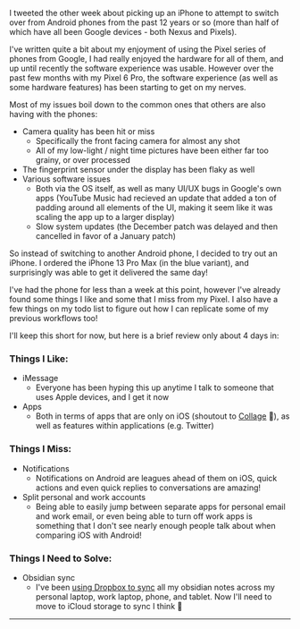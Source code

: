 
I tweeted the other week about picking up an iPhone to attempt to switch over
from Android phones from the past 12 years or so (more than half of which have
all been Google devices - both Nexus and Pixels).

I've written quite a bit about my enjoyment of using the Pixel series of phones
from Google, I had really enjoyed the hardware for all of them, and up until
recently the software experience was usable. However over the past few months
with my Pixel 6 Pro, the software experience (as well as some hardware features)
has been starting to get on my nerves.

Most of my issues boil down to the common ones that others are also having with
the phones:

- Camera quality has been hit or miss
  - Specifically the front facing camera for almost any shot
  - All of my low-light / night time pictures have been either far too grainy,
    or over processed
- The fingerprint sensor under the display has been flaky as well
- Various software issues
  - Both via the OS itself, as well as many UI/UX bugs in Google's own apps
    (YouTube Music had recieved an update that added a ton of padding around all
    elements of the UI, making it seem like it was scaling the app up to a
    larger display)
  - Slow system updates (the December patch was delayed and then cancelled in
    favor of a January patch)

So instead of switching to another Android phone, I decided to try out an
iPhone. I ordered the iPhone 13 Pro Max (in the blue variant), and surprisingly
was able to get it delivered the same day!

I've had the phone for less than a week at this point, however I've already
found some things I like and some that I miss from my Pixel. I also have a few
things on my todo list to figure out how I can replicate some of my previous
workflows too!

I'll keep this short for now, but here is a brief review only about 4 days in:

### Things I Like:

- iMessage
  - Everyone has been hyping this up anytime I talk to someone that uses Apple
    devices, and I get it now
- Apps
  - Both in terms of apps that are only on iOS (shoutout to [Collage](https://collage.party) 🙂), as well as features within
    applications (e.g. Twitter)

### Things I Miss:

- Notifications
  - Notifications on Android are leagues ahead of them on iOS, quick actions and
    even quick replies to conversations are amazing!
- Split personal and work accounts
  - Being able to easily jump between separate apps for personal email and work
    email, or even being able to turn off work apps is something that I don't
    see nearly enough people talk about when comparing iOS with Android!

### Things I Need to Solve:

- Obsidian sync
  - I've been [using Dropbox to sync](/blog/2021/august/obsidian-sync) all my
    obsidian notes across my personal laptop, work laptop, phone, and tablet.
    Now I'll need to move to iCloud storage to sync I think 🤔

<Spacer />

---

<Spacer />
